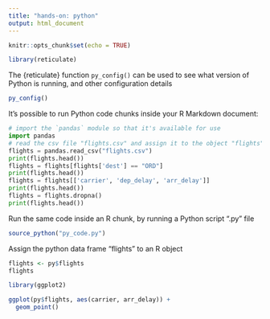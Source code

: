 ```yaml
---
title: "hands-on: python"
output: html_document
---
```


```r
knitr::opts_chunk$set(echo = TRUE)
```




```r
library(reticulate)

```


The {reticulate} function `py_config()` can be used to see what version of Python is running, and other configuration details

```r
py_config()

```


It's possible to run Python code chunks inside your R Markdown document:

```python
# import the `pandas` module so that it's available for use
import pandas
# read the csv file "flights.csv" and assign it to the object "flights"
flights = pandas.read_csv("flights.csv")
print(flights.head())
flights = flights[flights['dest'] == "ORD"]
print(flights.head())
flights = flights[['carrier', 'dep_delay', 'arr_delay']]
print(flights.head())
flights = flights.dropna()
print(flights.head())

```


Run the same code inside an R chunk, by running a Python script ".py" file

```r

source_python("py_code.py")

```

Assign the python data frame "flights" to an R object

```r

flights <- py$flights
flights
```



```r

library(ggplot2)

ggplot(py$flights, aes(carrier, arr_delay)) +
  geom_point()

```

